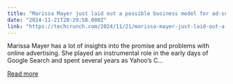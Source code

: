 ```yaml
---
title: "Marissa Mayer just laid out a possible business model for ad-supported AI chatbots"
date: "2024-11-21T20:29:58.000Z"
link: "https://techcrunch.com/2024/11/21/marissa-mayer-just-laid-out-a-possible-business-model-for-ad-supported-ai-chatbots/"
---
```


Marissa Mayer has a lot of insights into the promise and problems with online advertising. She played an instrumental role in the early days of Google Search and spent several years as Yahoo&#8217;s C...

[Read more](https://techcrunch.com/2024/11/21/marissa-mayer-just-laid-out-a-possible-business-model-for-ad-supported-ai-chatbots/)
